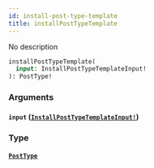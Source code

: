 ```yaml
---
id: install-post-type-template
title: installPostTypeTemplate
---
```


No description

```graphql
installPostTypeTemplate(
  input: InstallPostTypeTemplateInput!
): PostType!

```

### Arguments

#### `input` ([`InstallPostTypeTemplateInput!`](/docs/graphql/inputs/install-post-type-template-input))

### Type

#### [`PostType`](/docs/graphql/objects/post-type)
